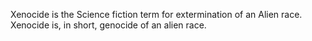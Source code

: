 Xenocide is the Science fiction term for extermination of an Alien race. Xenocide is, in short, genocide of an alien race.

{{wikify}}